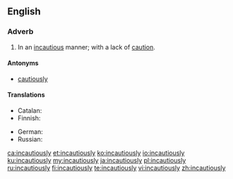 ==English==

===Adverb===
{{en-adv}}
# In an [[incautious]] manner; with a lack of [[caution]].

====Antonyms====
* [[cautiously]]

====Translations====
{{trans-top|without caution}}
* Catalan: {{t|ca|incautament}}
* Finnish: {{t|fi|varomattomasti}}
{{trans-mid}}
* German: {{t|de|unvorsichtig}}
* Russian: {{t+|ru|неосторо́жно}}
{{trans-bottom}}

[[ca:incautiously]]
[[et:incautiously]]
[[ko:incautiously]]
[[io:incautiously]]
[[ku:incautiously]]
[[my:incautiously]]
[[ja:incautiously]]
[[pl:incautiously]]
[[ru:incautiously]]
[[fi:incautiously]]
[[te:incautiously]]
[[vi:incautiously]]
[[zh:incautiously]]